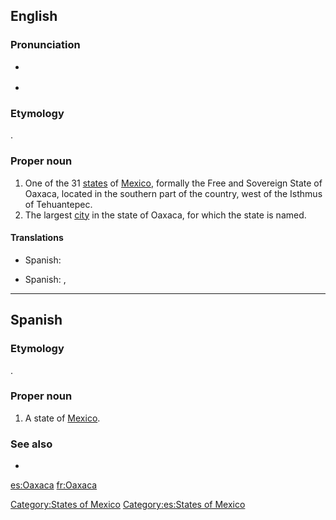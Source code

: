 ==English==

===Pronunciation===
* {{a|US}} {{IPA|/wɑːˈhɑː.kɑː/|/wəˈhɑː.kɑː/}}
* {{audio|Es-Oaxaca.ogg|Audio}}

===Etymology===
{{etyl|nah}} {{term|Huaxyacac|Huāxyacac|place of guaje trees}}.

===Proper noun===
{{en-proper-noun}}

# One of the 31 [[states]] of [[Mexico]], formally the Free and Sovereign State of Oaxaca,  located in the southern part of the country, west of the Isthmus of Tehuantepec.
# The largest [[city]] in the state of Oaxaca, for which the state is named.

====Translations====
{{trans-top|state of Mexico}}
*Spanish: {{t|es|Oaxaca|f}}
{{trans-mid}}
{{trans-bottom}}
{{trans-top|city}}
*Spanish: {{t|es|Oaxaca de Juárez|f}}, {{t|es|Oaxaca|f}}
{{trans-mid}}
{{trans-bottom}}

[[Category:States of Mexico]]

----

==Spanish==

===Etymology===
{{etyl|nah|es}} {{term|Huaxyacac|Huāxyacac|place of guaje trees}}.

===Proper noun===
{{es-proper noun|f}}

# A state of [[Mexico]].

===See also===
* {{pedialite|lang=es}}

[[Category:es:States of Mexico]]

[[es:Oaxaca]]
[[fr:Oaxaca]]